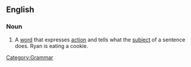 ==English==

===Noun===
{{en-noun|sg=[[action]] [[verb]]}}

# A [[word]] that expresses [[action]] and tells what the [[subject]] of a sentence does.  Ryan is eating a cookie.

[[Category:Grammar]]
